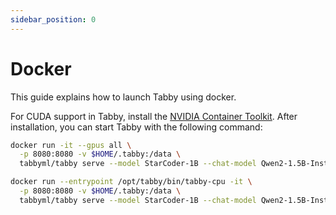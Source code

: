 ```yaml
---
sidebar_position: 0
---
```


# Docker

This guide explains how to launch Tabby using docker.


<Tabs>
  <TabItem value="cuda" label="CUDA" default>


  For CUDA support in Tabby, install the [NVIDIA Container Toolkit](https://docs.nvidia.com/datacenter/cloud-native/container-toolkit/install-guide.html).
  After installation, you can start Tabby with the following command:

  ```bash title="run.sh"
  docker run -it --gpus all \
    -p 8080:8080 -v $HOME/.tabby:/data \
    tabbyml/tabby serve --model StarCoder-1B --chat-model Qwen2-1.5B-Instruct --device cuda
  ```

  </TabItem>
  <TabItem value="cpu" label="CPU" default>

  ```bash title="run.sh"
  docker run --entrypoint /opt/tabby/bin/tabby-cpu -it \
    -p 8080:8080 -v $HOME/.tabby:/data \
    tabbyml/tabby serve --model StarCoder-1B --chat-model Qwen2-1.5B-Instruct
  ```

  </TabItem>
</Tabs>
